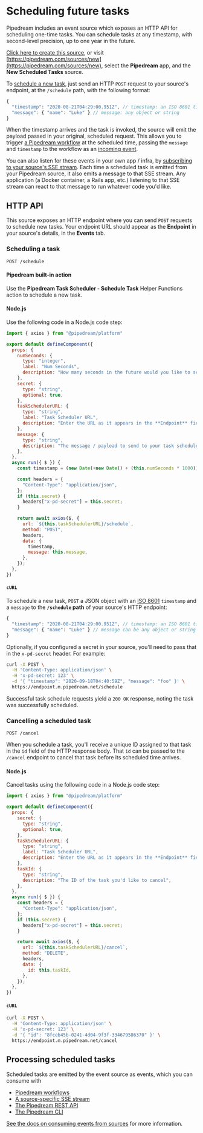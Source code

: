 # Scheduling future tasks

Pipedream includes an event source which exposes an HTTP API for scheduling one-time tasks. You can schedule tasks at any timestamp, with second-level precision, up to one year in the future.

[Click here to create this source](https://pipedream.com/sources?action=create&key=pipedream-new-scheduled-tasks), or visit [https://pipedream.com/sources/new](https://pipedream.com/sources/new), select the **Pipedream** app, and the **New Scheduled Tasks** source.

To [schedule a new task](#scheduling-a-task), just send an HTTP `POST` request to your source's endpoint, at the `/schedule` path, with the following format:

```javascript
{
  "timestamp": "2020-08-21T04:29:00.951Z", // timestamp: an ISO 8601 timestamp
  "message": { "name": "Luke" } // message: any object or string
}
```

When the timestamp arrives and the task is invoked, the source will emit the payload passed in your original, scheduled request. This allows you to trigger [a Pipedream workflow](/workflows/building-workflows/) at the scheduled time, passing the `message` and `timestamp` to the workflow as an [incoming event](/workflows/building-workflows/triggers/).

You can also listen for these events in your own app / infra, by [subscribing to your source's SSE stream](/workflows/data-management/destinations/sse/). Each time a scheduled task is emitted from your Pipedream source, it also emits a message to that SSE stream. Any application (a Docker container, a Rails app, etc.) listening to that SSE stream can react to that message to run whatever code you'd like.



## HTTP API

This source exposes an HTTP endpoint where you can send `POST` requests to schedule new tasks. Your endpoint URL should appear as the **Endpoint** in your source's details, in the **Events** tab.

### Scheduling a task

```
POST /schedule
```

#### Pipedream built-in action

Use the **Pipedream Task Scheduler - Schedule Task** Helper Functions action to schedule a new task.

#### Node.js

Use the following code in a Node.js code step:

```javascript
import { axios } from "@pipedream/platform"

export default defineComponent({
  props: {
    numSeconds: {
      type: "integer",
      label: "Num Seconds",
      description: "How many seconds in the future would you like to schedule the task?",
    },
    secret: {
      type: "string",
      optional: true,
    },
    taskSchedulerURL: {
      type: "string",
      label: "Task Scheduler URL",
      description: "Enter the URL as it appears in the **Endpoint** field of your Task Scheduler source",
    },
    message: {
      type: "string",
      description: "The message / payload to send to your task scheduler. Can be any string or JavaScript object. This message will be emitted by the task scheduler at the specified number of seconds in the future.",
    },
  },
  async run({ $ }) {
    const timestamp = (new Date(+new Date() + (this.numSeconds * 1000))).toISOString()

    const headers = {
      "Content-Type": "application/json",
    };
    if (this.secret) {
      headers["x-pd-secret"] = this.secret;
    }

    return await axios($, {
      url: `${this.taskSchedulerURL}/schedule`,
      method: "POST",
      headers,
      data: {
        timestamp,
        message: this.message,
      },
    });
  },
})
```

#### `cURL`

To schedule a new task, `POST` a JSON object with an [ISO 8601](https://developer.mozilla.org/en-US/docs/Web/JavaScript/Reference/Global_Objects/Date/toISOString) `timestamp` and a `message` to the **`/schedule` path** of your source's HTTP endpoint:

```javascript
{
  "timestamp": "2020-08-21T04:29:00.951Z", // timestamp: an ISO 8601 timestamp
  "message": { "name": "Luke" } // message can be any object or string
}
```

Optionally, if you configured a secret in your source, you'll need to pass that in the `x-pd-secret` header. For example:

```bash
curl -X POST \
  -H 'Content-Type: application/json' \
  -H 'x-pd-secret: 123' \
  -d '{ "timestamp": "2020-09-18T04:40:59Z", "message": "foo" }' \
  https://endpoint.m.pipedream.net/schedule
```

Successful task schedule requests yield a `200 OK` response, noting the task was successfully scheduled.

### Cancelling a scheduled task

```
POST /cancel
```

When you schedule a task, you'll receive a unique ID assigned to that task in the `id` field of the HTTP response body. That `id` can be passed to the `/cancel` endpoint to cancel that task before its scheduled time arrives.

#### Node.js

Cancel tasks using the following code in a Node.js code step:

```javascript
import { axios } from "@pipedream/platform"

export default defineComponent({
  props: {
    secret: {
      type: "string",
      optional: true,
    },
    taskSchedulerURL: {
      type: "string",
      label: "Task Scheduler URL",
      description: "Enter the URL as it appears in the **Endpoint** field of your Task Scheduler source",
    },
    taskId: {
      type: "string",
      description: "The ID of the task you'd like to cancel",
    },
  },
  async run({ $ }) {
    const headers = {
      "Content-Type": "application/json",
    };
    if (this.secret) {
      headers["x-pd-secret"] = this.secret;
    }

    return await axios($, {
      url: `${this.taskSchedulerURL}/cancel`,
      method: "DELETE",
      headers,
      data: {
        id: this.taskId,
      },
    });
  },
})
```

#### `cURL`

```bash
curl -X POST \
  -H 'Content-Type: application/json' \
  -H 'x-pd-secret: 123' \
  -d '{ "id": "8fceb45b-0241-4d04-9f3f-334679586370" }' \
  https://endpoint.m.pipedream.net/cancel
```

## Processing scheduled tasks

Scheduled tasks are emitted by the event source as events, which you can consume with

- [Pipedream workflows](/workflows/building-workflows/)
- [A source-specific SSE stream](/workflows/data-management/destinations/sse/)
- [The Pipedream REST API](/rest-api/)
- [The Pipedream CLI](/components/contributing/cli/reference/#installing-the-cli)

[See the docs on consuming events from sources](/workflows/building-workflows/sources/#consuming-events-from-sources) for more information.
